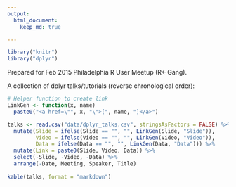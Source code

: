 ```yaml
---
output: 
  html_document:
    keep_md: true

---
```


```r
library("knitr")
library("dplyr")

```

Prepared for Feb 2015 Philadelphia R User Meetup (R<-Gang).

A collection of dplyr talks/tutorials (reverse chronological order):

```r
# Helper function to create link
LinkGen <- function(x, name) 
  paste0("<a href=\"", x, "\">[", name, "]</a>")

talks <- read.csv("data/dplyr_talks.csv", stringsAsFactors = FALSE) %>%
  mutate(Slide = ifelse(Slide == "", "", LinkGen(Slide, "Slide")),
         Video = ifelse(Video == "", "", LinkGen(Video, "Video")),
         Data = ifelse(Data == "", "", LinkGen(Data, "Data"))) %>%
  mutate(Link = paste0(Slide, Video, Data)) %>%
  select(-Slide, -Video, -Data) %>%
  arrange(-Date, Meeting, Speaker, Title)
  
kable(talks, format = "markdown")


```







